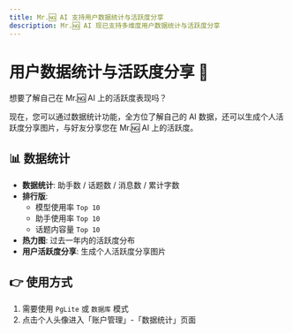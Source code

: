 ```yaml
---
title: Mr.🆖 AI 支持用户数据统计与活跃度分享
description: Mr.🆖 AI 现已支持多维度用户数据统计与活跃度分享
---
```


# 用户数据统计与活跃度分享 💯

想要了解自己在 Mr.🆖 AI 上的活跃度表现吗？

现在，您可以通过数据统计功能，全方位了解自己的 AI 数据，还可以生成个人活跃度分享图片，与好友分享您在 Mr.🆖 AI 上的活跃度。

## 📊 数据统计

- **数据统计**: 助手数 / 话题数 / 消息数 / 累计字数
- **排行版**:
  - 模型使用率 `Top 10`
  - 助手使用率 `Top 10`
  - 话题内容量 `Top 10`
- **热力图**: 过去一年内的活跃度分布
- **用户活跃度分享**: 生成个人活跃度分享图片

## 👉 使用方式

1. 需要使用 `PgLite` 或 `数据库` 模式
2. 点击个人头像进入「账户管理」-「数据统计」页面

